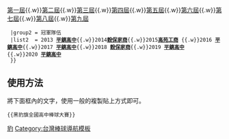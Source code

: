 {{Navbox
| name = 黑豹旗全國高中棒球大賽
| state = <includeonly>collapsed</includeonly>
| title = [[黑豹旗全國高中棒球大賽|<span style="color:#FFF;">黑豹旗全國高中棒球大賽</span>]]
| basestyle = background:#000000; color:#FFF;
  |group1 = 歷屆賽事
  |list1  = [[黑豹旗參賽學校歷屆成績列表|參賽學校歷屆成績]]{{.w}}[[第一屆黑豹旗全國高中棒球大賽|第一屆]]{{.w}}[[第二屆黑豹旗全國高中棒球大賽|第二屆]]{{.w}}[[第三屆黑豹旗全國高中棒球大賽|第三屆]]{{.w}}[[第四屆黑豹旗全國高中棒球大賽|第四屆]]{{.w}}[[第五屆黑豹旗全國高中棒球大賽|第五屆]]{{.w}}[[第六屆黑豹旗全國高中棒球大賽|第六屆]]{{.w}}[[第七屆黑豹旗全國高中棒球大賽|第七屆]]{{.w}}[[第八屆黑豹旗全國高中棒球大賽|第八屆]]{{.w}}[[第九屆黑豹旗全國高中棒球大賽|第九屆]]
  |group2 = 冠軍隊伍
  |list2  = 2013 '''[[桃園市立平鎮高級中等學校|平鎮高中]]'''{{.w}}2014''' [[新北市私立穀保高級家事商業職業學校|穀保家商]]'''{{.w}}2015''' [[高雄市私立高苑高級工商職業學校|高苑工商]]''' {{.w}}2016 '''[[桃園市立平鎮高級中等學校|平鎮高中]]'''{{.w}}2017 '''[[桃園市立平鎮高級中等學校|平鎮高中]]'''{{.w}}2018 '''[[新北市私立穀保高級家事商業職業學校|穀保家商]]'''{{.w}}2019 '''[[桃園市立平鎮高級中等學校|平鎮高中]]'''{{.w}}2020 '''[[桃園市立平鎮高級中等學校|平鎮高中]]'''
  }}<noinclude>
==使用方法==
將下面框內的文字，使用一般的複製貼上方式即可。
<pre>{{黑豹旗全國高中棒球大賽}}</pre>
[[Category:黑豹旗全國高中棒球大賽|豹]]
[[Category:台灣棒球導航模板]]
</noinclude>